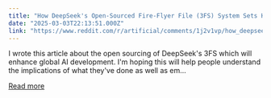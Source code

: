 ```yaml
---
title: "How DeepSeek's Open-Sourced Fire-Flyer File (3FS) System Sets Higher Standards for AI Development: Technical Breakdown"
date: "2025-03-03T22:13:51.000Z"
link: "https://www.reddit.com/r/artificial/comments/1j2v1vp/how_deepseeks_opensourced_fireflyer_file_3fs/"
---
```


I wrote this article about the open sourcing of DeepSeek's 3FS which will enhance global AI development. I'm hoping this will help people understand the implications of what they've done as well as em...

[Read more](https://www.reddit.com/r/artificial/comments/1j2v1vp/how_deepseeks_opensourced_fireflyer_file_3fs/)
